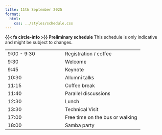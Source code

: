 ```yaml
---
title: 11th September 2025
format:
  html:
    css: ../styles/schedule.css
---
```

<div class="alert alert-info">
  <strong>{{< fa circle-info >}} Preliminary schedule</strong> This schedule is only indicative and might be subject to changes.
</div>

| |  |
| --- | ---- |
| 9:00 - 9:30 | <span class="event-outline-blue"></span> Registration / coffee                |
| 9:30        | <span class="event-outline-blue"></span> Welcome    |
| 9:45        | <span class="event-filled-green"></span> Keynote                        |
| 10:30       | <span class="event-filled-green"></span> Allumni talks               |
| 11:15       | <span class="event-outline-blue"></span> Coffee break                         |
| 11:40       | <span class="event-filled-green size-2"></span> Parallel discussions  |
| 12:30       | <span class="event-outline-blue"></span> Lunch                                |
| 13:30       | <span class="event-filled-blue size-3"></span> Technical Visit |
| 17:00       | <span class="event-outline-blue"></span> Free time on the bus or walking      |
| 18:00       | <span class="event-filled-red size-3"></span> Samba party             |